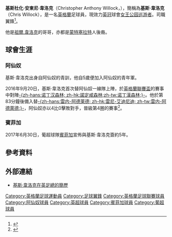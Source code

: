 {{noteTA|G1=足球|G2=uefa|G3=英超
|T=zh-hans:克里斯·威尔诺克;zh-hk:基斯·韋洛克;zh-tw:克里斯·威爾諾克;
|1=zh-hans:克里斯·威尔诺克;zh-hk:基斯·韋洛克;zh-tw:克里斯·威爾諾克;
|2=zh-hans:克里斯托芬·威尔诺克;zh-hk:基斯杜化·韋洛克;zh-tw:克里斯托芬·威爾諾克;
|3=zh-hans:威尔诺克;zh-hk:韋洛克;zh-tw:威爾諾克;
}}
{{Infobox football biography
| name        = 基斯杜化·韋洛克<br/>Christopher Willock
| image       = Chris Willock 2015.jpg
| fullname    = 
| nickname = 
| birth_date  = {{birth date and age|df=yes|1998|1|31}}
| birth_place = 英格蘭[[沃爾瑟姆森林區|沃爾瑟姆森林]]
| height      = {{convert|1.78|m|ftin|0|abbr=on}}
| currentclub = [[女王公园巡游者足球俱乐部|女王公园巡游者]]
| clubnumber  = 21
| position    = [[翼鋒|翼鋒]]
| youthyears1 = 2003–2015 
| youthclubs1 = [[阿森纳足球俱乐部|阿仙奴]] 
| years1=  2016
| clubs1 = [[阿森纳足球俱乐部|阿仙奴]] 
| caps1 = 0 
| goals1 = 0
| years2      = 2017–2020
| clubs2      = [[里斯本與本菲卡體育|本菲卡B隊]]
| caps2       = 64
| goals2      = 14
| years3=  2019–2020
| clubs3 = → [[西布罗姆维奇足球俱乐部|西布朗]]（外借）
| caps3 = 0 
| goals3 = 0
| years4      = 2020
| clubs4      = → [[哈德斯菲尔德足球俱乐部|哈德斯菲尔德]]（外借）
| caps4       = 14
| goals4      = 2
| years5      = 2020–
| clubs5      = [[女王公园巡游者足球俱乐部|女王公园巡游者]]
| caps5       = 0
| goals5      = 0
| nationalyears1      = 2013-2014
| nationalteam1       = [[英格蘭16歲以下足球代表隊|英格蘭U16]]
| nationalcaps1       = 6
| nationalgoals1      = 1
| nationalyears2      = 2014-2015
| nationalteam2       = [[英格蘭17歲以下足球代表隊|英格蘭U17]]
| nationalcaps2       = 18
| nationalgoals2      = 2
| nationalyears3      = 2015-2016
| nationalteam3     = [[英格蘭18歲以下足球代表隊|英格蘭U18]]
| nationalcaps3       = 4
| nationalgoals3      = 0
| nationalyears4      = 2016-2017
| nationalteam4      = [[英格蘭19歲以下足球代表隊|英格蘭U19]]
| nationalcaps4       = 10
| nationalgoals4      = 3
| nationalyears5      = 2017-2018
| nationalteam5      = [[英格蘭20歲以下足球代表隊|英格蘭U20]]
| nationalcaps5       = 9
| nationalgoals5      = 1
| pcupdate = 2020-01-31
| ntupdate = 2018-09-10
}}

'''基斯杜化·安東尼·韋洛克'''（Christopher Anthony Willock，{{bd|1998年|1月31日||}}），簡稱為'''基斯·韋洛克'''（Chris Willock），是一名[[英格蘭|英格蘭]]足球員，現效力[[英格蘭足球冠軍聯賽|英冠]]球會[[女王公园巡游者足球俱乐部|女王公园巡游者]]。司職翼鋒<ref name="soccerway">{{cite web|url=http://int.soccerway.com/players/christopher-willock/314578/|title=England - C. Willock - Profile with news, career statistics and history - Soccerway|publisher=soccerway.com|accessdate=2016-09-22|archive-date=2016-10-02|archive-url=https://web.archive.org/web/20161002090203/http://int.soccerway.com/players/christopher-willock/314578/|dead-url=no}}</ref>。

他是[[祖·韋洛克|祖爾.韋洛克]]的哥哥，亦都是[[蒙塞拉特島|蒙特塞拉特]]人後裔。

== 球會生涯 ==
=== 阿仙奴 ===
基斯·韋洛克出身自阿仙奴的青訓，他自5歲便加入阿仙奴的青年軍。

2016年9月20日，基斯·韋洛克首次替阿仙奴一線隊上陣，於[[英格蘭聯賽盃|英格蘭聯賽盃]]的賽事中對陣[[诺丁汉森林足球俱乐部|-{zh-hans:诺丁汉森林; zh-hk:諾定咸森林;zh-tw:诺丁漢森林;}-]]。他於第83分鐘後備入替[[杰夫·雷内-阿德莱德|-{zh-hans:雷内-阿德莱德; zh-hk:雷尼-艾迪尼迪; zh-tw:雷内-阿德萊德;}-]]，阿仙奴亦以4比0擊敗對手，晉級第4圈的賽事<ref name="soccerway2">{{cite web|url=http://int.soccerway.com/matches/2016/09/20/england/league-cup/nottingham-forest-fc/arsenal-fc/2347338/|title=Nottingham Forest vs. Arsenal - 20 September 2016 - Soccerway|publisher=soccerway.com|accessdate=2016-09-22|archive-date=2016-09-22|archive-url=https://web.archive.org/web/20160922150848/http://int.soccerway.com/matches/2016/09/20/england/league-cup/nottingham-forest-fc/arsenal-fc/2347338/|dead-url=no}}</ref>。

=== 賓菲加 ===
2017年6月30日，葡超球隊[[里斯本與本菲卡體育|賓菲加]]宣佈與基斯·韋洛克簽約5年。

==參考資料==
{{reflist|2}}

==外部連結==
*[http://www.thefa.com/england/all-teams/players?p=355724 基斯·韋洛克在英足總的簡歷]

{{昆士柏流浪球員名單}}
{{DEFAULTSORT: Willock, Chris}}
[[Category:英格蘭足球運動員|Category:英格蘭足球運動員]]
[[Category:足球翼鋒|Category:足球翼鋒]]
[[Category:英格蘭足球聯賽球員|Category:英格蘭足球聯賽球員]]
[[Category:阿仙奴球員|Category:阿仙奴球員]]
[[Category:英超球員|Category:英超球員]]
[[Category:賓菲加球員|Category:賓菲加球員]]
[[Category:葡超球員|Category:葡超球員]]
